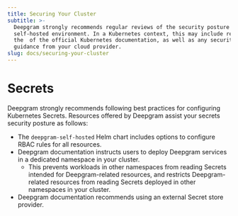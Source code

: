 ```yaml
---
title: Securing Your Cluster
subtitle: >-
  Deepgram strongly recommends regular reviews of the security posture of your
  self-hosted environment. In a Kubernetes context, this may include reviewing
  the  of the official Kubernetes documentation, as well as any security
  guidance from your cloud provider.
slug: docs/securing-your-cluster
---
```



# Secrets

Deepgram strongly recommends following best practices for configuring Kubernetes Secrets. Resources offered by Deepgram assist your secrets security posture as follows:

* The `deepgram-self-hosted` Helm chart includes options to configure RBAC rules for all resources.
* Deepgram documentation instructs users to deploy Deepgram services in a dedicated namespace in your cluster.
  * This prevents workloads in other namespaces from reading Secrets intended for Deepgram-related resources, and restricts Deepgram-related resources from reading Secrets deployed in other namespaces in your cluster.
* Deepgram documentation recommends using an external Secret store provider.
